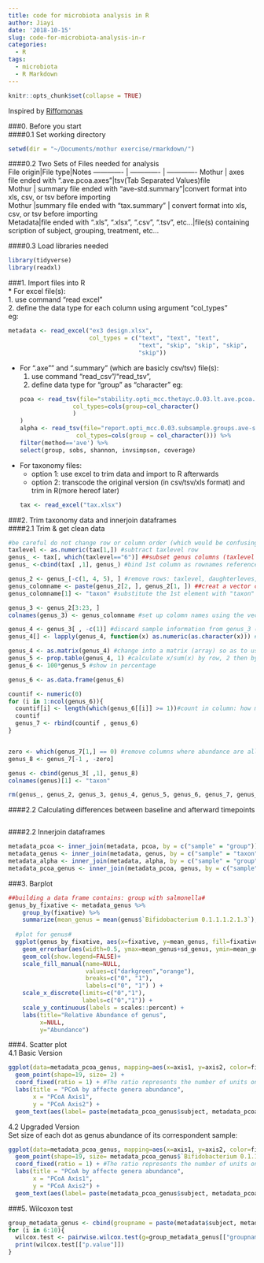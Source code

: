 ```yaml
---
title: code for microbiota analysis in R
author: Jiayi
date: '2018-10-15'
slug: code-for-microbiota-analysis-in-r
categories:
  - R
tags:
  - microbiota
  - R Markdown
---
```

```r
knitr::opts_chunk$set(collapse = TRUE)
```

Inspired by [Riffomonas](http://www.riffomonas.org)

###0. Before you start  
####0.1 Set working directory  
```r
setwd(dir = "~/Documents/mothur exercise/rmarkdown/")
```

####0.2 Two Sets of Files needed for analysis  
File origin|File type|Notes
------------- | ------------- | ------------- 
Mothur | axes file ended with ".ave.pcoa.axes"|tsv(Tab Separated Values)file  
Mothur | summary file ended with "ave-std.summary"|convert format into xls, csv, or tsv before importing    
Mothur |summary file ended with "tax.summary" | convert format into xls, csv, or tsv before importing  
Metadata|file ended with ".xls", ".xlsx", ".csv", ".tsv", etc...|file(s) containing scription of subject, grouping, treatment, etc...  
  
####0.3 Load libraries needed
```r
library(tidyverse)
library(readxl)
```
  
###1. Import files into R  
* For excel file(s):  
  1. use command "read excel"  
  2. define the data type for each column using argument "col_types"  
eg: 
```r
metadata <- read_excel("ex3 design.xlsx", 
                       col_types = c("text", "text", "text", 
                                     "text", "skip", "skip", "skip", 
                                     "skip"))
```
* For ".axe"" and ".summary" (which are basicly csv/tsv) file(s):  
  1. use command "read_csv"/"read_tsv",  
  2. define data type for "group" as "character"
eg:
```r
pcoa <- read_tsv(file="stability.opti_mcc.thetayc.0.03.lt.ave.pcoa.axes",
                 col_types=cols(group=col_character()
                 )
)
alpha <- read_tsv(file="report.opti_mcc.0.03.subsample.groups.ave-std.summary",
                  col_types=cols(group = col_character())) %>%
  filter(method=='ave') %>%
  select(group, sobs, shannon, invsimpson, coverage)
```
* For taxonomy files:   
    + option 1: use excel to trim data and import to R afterwards
    + option 2: transcode the original version (in csv/tsv/xls format) and trim in R(more hereof later)
```r
tax <- read_excel("tax.xlsx")
```

###2. Trim taxonomy data and innerjoin dataframes  
####2.1 Trim & get clean data
```r
#be careful do not change row or column order (which would be confusing after innerjoin with metadata framse)
taxlevel <- as.numeric(tax[1,]) #subtract taxlevel row
genus_ <- tax[, which(taxlevel=="6")] ##subset genus columns (taxlevel = 6)
genus_ <-cbind(tax[ ,1], genus_) #bind 1st column as rownames reference

genus_2 <- genus_[-c(1, 4, 5), ] #remove rows: taxlevel, daughterleves, total
genus_colomname <- paste(genus_2[2, ], genus_2[1, ]) ##creat a vector containing column names, use paste function to concatenate both genus name and rank ID
genus_colomname[1] <- "taxon" #substitute the 1st element with "taxon" ==> 1st column name will subsequently be "taxon" instead of previous pasted version. 

genus_3 <- genus_2[3:23, ]
colnames(genus_3) <- genus_colomname #set up colomn names using the vector "genus_colomname"" generated before??????

genus_4 <- genus_3[ , -c(1)] #discard sample information from genus_3 (important: do not reorder rows/columns)
genus_4[] <- lapply(genus_4, function(x) as.numeric(as.character(x))) #change type into ???numeric???

genus_4 <- as.matrix(genus_4) #change into a matrix (array) so as to use "prop.table" function afterwards
genus_5 <- prop.table(genus_4, 1) #calculate x/sum(x) by row, 2 then by column
genus_6 <- 100*genus_5 #show in percentage

genus_6 <- as.data.frame(genus_6)

countif <- numeric(0)
for (i in 1:ncol(genus_6)){
  countif[i] <- length(which(genus_6[[i]] >= 1))#count in column: how many cells >= 1 -->return with boolean-->sum up
  countif
  genus_7 <- rbind(countif , genus_6)
}


zero <- which(genus_7[1,] == 0) #remove columns where abundance are all <1
genus_8 <- genus_7[-1 , -zero]

genus <- cbind(genus_3[ ,1], genus_8)
colnames(genus)[1] <- "taxon"

rm(genus_, genus_2, genus_3, genus_4, genus_5, genus_6, genus_7, genus_8, tax, countif, genus_colomname, genusname, i, taxlevel, zero) #remove proc files (which are unnecessary for subsequent analysis)
```
  
####2.2 Calculating differences between baseline and afterward timepoints 
```r

```
  
  
####2.2 Innerjoin dataframes  
```r
metadata_pcoa <- inner_join(metadata, pcoa, by = c("sample" = "group")) 
metadata_genus <- inner_join(metadata, genus, by = c("sample" = "taxon"))
metadata_alpha <- inner_join(metadata, alpha, by = c("sample" = "group"))
metadata_pcoa_genus <- inner_join(metadata_pcoa, genus, by = c("sample" = "taxon"))
```

###3. Barplot  
```r
##building a data frame contains: group with salmonella#
genus_by_fixative <- metadata_genus %>%
    group_by(fixative) %>%
    summarize(mean_genus = mean(genus$`Bifidobacterium 0.1.1.1.2.1.3`), sd_genus = sd(genus$`Bifidobacterium 0.1.1.1.2.1.3`))
  
  #plot for genus#
  ggplot(genus_by_fixative, aes(x=fixative, y=mean_genus, fill=fixative)) +
    geom_errorbar(aes(width=0.5, ymax=mean_genus+sd_genus, ymin=mean_genus-0.1*mean_genus)) +
    geom_col(show.legend=FALSE)+
    scale_fill_manual(name=NULL, 
                      values=c("darkgreen","orange"),
                      breaks=c("0", "1"),
                      labels=c("0", "1") ) + 
    scale_x_discrete(limits=c("0","1"),
                     labels=c("0","1")) +
    scale_y_continuous(labels = scales::percent) +
    labs(title="Relative Abundance of genus",
         x=NULL,
         y="Abundance")
```
  
###4. Scatter plot  
4.1 Basic Version  
```r
ggplot(data=metadata_pcoa_genus, mapping=aes(x=axis1, y=axis2, color=fixative, label=`time days`)) +
  geom_point(shape=19, size= 2) + 
  coord_fixed(ratio = 1) + #The ratio represents the number of units on the y-axis equivalent to one unit on the x-axis.
  labs(title = "PCoA by affecte genera abundance", 
       x = "PCoA Axis1", 
       y = "PCoA Axis2") +
  geom_text(aes(label= paste(metadata_pcoa_genus$subject, metadata_pcoa_genus$`time days`, metadata_pcoa_genus$fixative, sep = "/")),hjust=0, vjust=-0)
```  
  
4.2 Upgraded Version  
Set size of each dot as genus abundance of its correspondent sample: 
```r
ggplot(data=metadata_pcoa_genus, mapping=aes(x=axis1, y=axis2, color=fixative, label=`time days`)) +
  geom_point(shape=19, size= metadata_pcoa_genus$`Bifidobacterium 0.1.1.1.2.1.3`) + 
  coord_fixed(ratio = 1) + #The ratio represents the number of units on the y-axis equivalent to one unit on the x-axis.
  labs(title = "PCoA by affecte genera abundance", 
       x = "PCoA Axis1", 
       y = "PCoA Axis2") +
  geom_text(aes(label= paste(metadata_pcoa_genus$subject, metadata_pcoa_genus$`time days`, metadata_pcoa_genus$fixative, sep = "/")),hjust=0, vjust=0)
``` 


###5. Wilcoxon test
```r
group_metadata_genus <- cbind(groupname = paste(metadata$subject, metadata$fixative, sep = ""), metadata_genus)
for (i in 6:10){
  wilcox.test <- pairwise.wilcox.test(g=group_metadata_genus[["groupname"]], x=group_metadata_genus[[i]], p.adjust.method="BH")
  print(wilcox.test[["p.value"]])
}

```